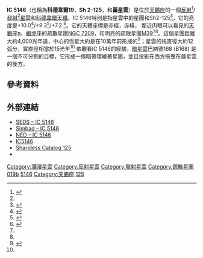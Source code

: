 {{Diffuse_nebula
 | name = IC 5146
 | type = [[反射星雲|反射]]/[[發射星雲|發射星雲]]
 | ra = {{RA|21|53|28.7}}
 | dec = {{DEC|+47|16|01}}
 | dist_ly = 3300 ly
 | appmag_v = +7.2
 | size_v = 12′
 | constellation = [[天鵝座|天鵝座]]
 | radius_ly = 
 | notes =
 | names = 繭星雲，[[科德韋爾深空天體表|Caldwell]] 19，[[Sharpless_catalog|Sh 2-125]]
 | image = CocoonHunterWilson.jpg
|caption=業餘者拍攝的f IC 5146 "繭星雲"影像。
}}
'''IC 5146'''（也稱為'''科德韋爾19'''，'''Sh 2-125'''，和'''繭星雲'''）是位於[[天鵝座|天鵝座]]的一個[[反射星雲|反射]]<ref name="yard">{{cite book|last=Eicher|first=David J.|title=The Universe from Your Backyard:  A Guide to Deep-Sky Objects from Astronomy Magazine|publisher=AstroMedia (Kalmbach Publishing Company)|year=1988|isbn=0-521-36299-7}}</ref>/[[發射星雲|發射]]<ref name="dougs"/>[[星雲|星雲]]和[[科德韋爾深空天體表|科德韋爾天體]]。IC 5146特別是指星雲中的星團和Sh2-125<ref>{{cite web |url=http://galaxymap.org/cgi-bin/sharpless.py?s=125 |title=存档副本 |accessdate=2009-08-27 |deadurl=yes |archiveurl=https://web.archive.org/web/20110930102718/http://galaxymap.org/cgi-bin/sharpless.py?s=125 |archivedate=2011-09-30 }}</ref>，它的亮度是+10.0<ref name="atlas">{{cite book|last=Pasachoff|first=Jay M.|title=Stars and Planets|publisher=Peterson Field Guides|location=New York, NY|year=2000|pages=578 pg|chapter=Atlas of the Sky|isbn=0-395-93432-X|language=en}}</ref>/+9.3<ref name="dougs">{{cite web|url=http://www.dougsastro.net/astrophotos/deepsky/CocoonNebula.htm|title=IC 5146 - Cocoon Nebula|last=Sanqunetti|first=Doug|year=2007|publisher=dougsastro.net|accessdate=2008-08-06|deadurl=yes|archiveurl=https://web.archive.org/web/20080704070603/http://www.dougsastro.net/astrophotos/deepsky/CocoonNebula.htm|archivedate=2008-07-04}}</ref>/+7.2.<ref name="starry">{{cite web|url=http://www.starrywonders.com/cocoon.html|title=Cocoon Nebula|last=Cannistra|first=Steve|year=2004|publisher=starrywonders.com|accessdate=2008-08-06|archive-date=2013-11-07|archive-url=https://web.archive.org/web/20131107033822/http://www.starrywonders.com/cocoon.html|dead-url=yes}}</ref>。它的天體座標是赤經{{RA|21|53.5}}，赤緯{{DEC|+47|16}}， 鄰近肉眼可以看見的[[天鵝座π|天鵝座π]]、[[蝎虎座|蝎虎座]]的疏散星團[[NGC_7209|NGC 7209]]，和明亮的疏散星團[[M39_(疏散星團)|M39]]<ref name="yard"/><ref name="atlas"/>。這個星團距離大約4,000光年遠，中心的恆星大約是在10萬年前形成的<ref>{{cite web|url=http://apod.nasa.gov/apod/ap021014.html|title=APOD: 2002 October 14 - IC 5146: The Cocoon Nebula|last=Nemiroff|first=Robert|coauthors=Bonnell, Jerry|date=2002-10-14|publisher=APOD (NASA)|accessdate=2008-08-06|archive-date=2014-08-10|archive-url=https://web.archive.org/web/20140810135231/http://apod.nasa.gov/apod/ap021014.html|dead-url=yes}}</ref>；星雲的視直徑大約12弧分，實直徑相當於15光年<ref name="starry"/> 依觀看IC 5146的經驗，[[暗星雲|暗星雲]]巴納德168 (B168) 是一個不可分割的目標，它形成一條暗帶環繞著星團，並且投影在西方拖曳在繭星雲的後方。

== 參考資料 ==
{{reflist}}

== 外部連結 ==
* [https://web.archive.org/web/20040609051718/http://www.seds.org/~spider/ngc/ngc.cgi?ic+5146 SEDS – IC 5146]
* [http://simbad.u-strasbg.fr/sim-id.pl?Ident=IC%205146 Simbad – IC 5146]
* [http://nedwww.ipac.caltech.edu/cgi-bin/nph-objsearch?objname=IC%205146 NED – IC 5146]{{Wayback|url=http://nedwww.ipac.caltech.edu/cgi-bin/nph-objsearch?objname=IC%205146 |date=20191017103158 }}
* [https://web.archive.org/web/20090610215503/http://www.dsi-astronomie.de/IC5146.html IC5146 ]
* [https://web.archive.org/web/20110930102718/http://galaxymap.org/cgi-bin/sharpless.py?s=125 Sharpless Catalog 125]
* {{WikiSky}}

{{sky|21|53|32|+|47|16|06|4000}}

{{sh2 objects}}

{{科德韋爾天體}}

[[Category:瀰漫星雲|Category:瀰漫星雲]]
[[Category:反射星雲|Category:反射星雲]]
[[Category:發射星雲|Category:發射星雲]]
[[Category:疏散星團|Category:疏散星團]]
[[Category:科德韋爾天體|019b]]
[[Category:IC天體|5146]]
[[Category:天鵝座|Category:天鵝座]]
[[Category:沙普利斯天体|125]]